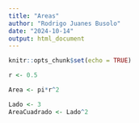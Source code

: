 ```yaml
---
title: "Areas"
author: "Rodrigo Juanes Busolo"
date: "2024-10-14"
output: html_document
---
```


```r
knitr::opts_chunk$set(echo = TRUE)
```

```r
r <- 0.5

Area <- pi*r^2
```

```r
Lado <- 3
AreaCuadrado <- Lado^2
```
